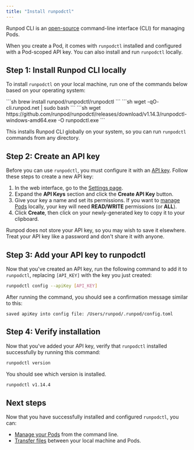 ```yaml
---
title: "Install runpodctl"
---
```


Runpod CLI is an [open-source](https://github.com/runpod/runpodctl) command-line interface (CLI) for managing Pods.

When you create a Pod, it comes with `runpodctl` installed and configured with a Pod-scoped API key. You can also install and run `runpodctl` locally.

## Step 1: Install Runpod CLI locally

To install `runpodctl` on your local machine, run one of the commands below based on your operating system:

<Tabs>
<Tab title="macOS">
```sh
brew install runpod/runpodctl/runpodctl
```

</Tab>

<Tab title="Linux">
```sh
wget -qO- cli.runpod.net | sudo bash
```

</Tab>

<Tab title="Windows">
```sh
wget https://github.com/runpod/runpodctl/releases/download/v1.14.3/runpodctl-windows-amd64.exe -O runpodctl.exe
```

</Tab>

</Tabs>

This installs Runpod CLI globally on your system, so you can run `runpodctl` commands from any directory.

## Step 2: Create an API key

Before you can use `runpodctl`, you must configure it with an [API key](/get-started/api-keys). Follow these steps to create a new API key:

1. In the web interface, go to the [Settings page](https://www.console.runpod.io/user/settings).
2. Expand the **API Keys** section and click the **Create API Key** button.
3. Give your key a name and set its permissions. If you want to [manage Pods](/pods/manage-pods) locally, your key will need **READ/WRITE** permissions (or **ALL**).
4. Click **Create**, then click on your newly-generated key to copy it to your clipboard.

<Warning>
Runpod does not store your API key, so you may wish to save it elsewhere. Treat your API key like a password and don't share it with anyone.
</Warning>

## Step 3: Add your API key to runpodctl

Now that you've created an API key, run the following command to add it to `runpodctl`, replacing `[API_KEY]` with the key you just created:

```sh
runpodctl config --apiKey [API_KEY]
```

After running the command, you should see a confirmation message similar to this:

```text
saved apiKey into config file: /Users/runpod/.runpod/config.toml
```

## Step 4: Verify installation

Now that you've added your API key, verify that `runpodctl` installed successfully by running this command:

```sh
runpodctl version
```

You should see which version is installed.

```sh
runpodctl v1.14.4
```

## Next steps

Now that you have successfully installed and configured `runpodctl`, you can:

* [Manage your Pods](/pods/manage-pods) from the command line.
* [Transfer files](/pods/storage/transfer-files) between your local machine and Pods.
